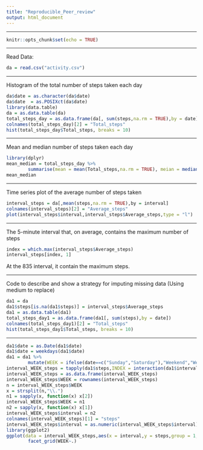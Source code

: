```yaml
---
title: "Reproducible_Peer_review"
output: html_document
---
```


***

```r
knitr::opts_chunk$set(echo = TRUE)
```

***

Read Data:

```r
da = read.csv("activity.csv")
```

***

Histogram of the total number of steps taken each day

```r
da$date = as.character(da$date)
da$date  = as.POSIXct(da$date)
library(data.table)
da = as.data.table(da)
total_steps_day = as.data.frame(da[, sum(steps,na.rm = TRUE),by = date])
colnames(total_steps_day)[2] = "Total_steps"
hist(total_steps_day$Total_steps, breaks = 10)

```


***

Mean and median number of steps taken each day

```r
library(dplyr)
mean_median = total_steps_day %>%
        summarise(mean = mean(Total_steps,na.rm = TRUE), meian = median(Total_steps,na.rm = TRUE))
mean_median

```


***

Time series plot of the average number of steps taken

```r
interval_steps = da[,mean(steps,na.rm = TRUE),by = interval]
colnames(interval_steps)[2] = "Average_steps"
plot(interval_steps$interval,interval_steps$Average_steps,type = "l")
```


***


The 5-minute interval that, on average, contains the maximum number of steps

```r
index = which.max(interval_steps$Average_steps)
interval_steps[index, 1]
```

At the 835 interval, it contain the maximum steps. 


***


Code to describe and show a strategy for imputing missing data (Using medium to replace)

```r
da1 = da
da1$steps[is.na(da1$steps)] = interval_steps$Average_steps
da1 = as.data.table(da1)
total_steps_day1 = as.data.frame(da1[, sum(steps),by = date])
colnames(total_steps_day1)[2] = "Total_steps"
hist(total_steps_day1$Total_steps, breaks = 10)

```


***



```r

da1$date = as.Date(da1$date)
da1$date = weekdays(da1$date)
da1 = da1 %>%
        mutate(WEEK = ifelse(date==c("Sunday","Saturday"),"Weekend","Weekdays"))
interval_WEEK_steps = tapply(da1$steps,INDEX = interaction(da1$interval,da1$WEEK),mean)
interval_WEEK_steps = as.data.frame(interval_WEEK_steps)
interval_WEEK_steps$WEEK = rownames(interval_WEEK_steps)
n = interval_WEEK_steps$WEEK
x = strsplit(n,"\\.")
n1 = sapply(x, function(x) x[2])
interval_WEEK_steps$WEEK = n1
n2 = sapply(x, function(x) x[1])
interval_WEEK_steps$interval = n2
colnames(interval_WEEK_steps)[1] = "steps"
interval_WEEK_steps$interval = as.numeric(interval_WEEK_steps$interval)
library(ggplot2)
ggplot(data = interval_WEEK_steps,aes(x = interval,y = steps,group = 1,color = WEEK))+geom_line()+
        facet_grid(WEEK~.)

```



